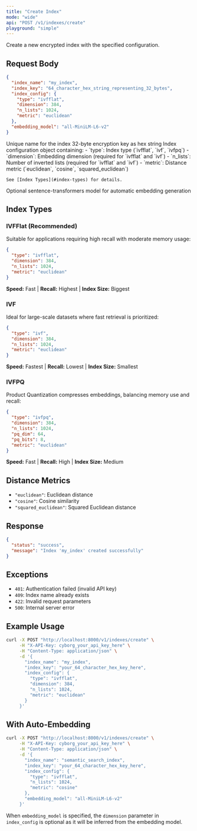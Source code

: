 ```yaml
---
title: "Create Index"
mode: "wide"
api: "POST /v1/indexes/create"
playground: "simple"
---
```


Create a new encrypted index with the specified configuration.

## Request Body

```json
{
  "index_name": "my_index",
  "index_key": "64_character_hex_string_representing_32_bytes",
  "index_config": {
    "type": "ivfflat",
    "dimension": 384,
    "n_lists": 1024,
    "metric": "euclidean"
  },
  "embedding_model": "all-MiniLM-L6-v2"
}
```

<Expandable title="parameters">
  <ParamField body="index_name" type="string" required="true">
    Unique name for the index
  </ParamField>
  <ParamField body="index_key" type="string" required="true">
    32-byte encryption key as hex string
  </ParamField>
  <ParamField body="index_config" type="object" required="true">
    Index configuration object containing:
    - `type`: Index type (`ivfflat`, `ivf`, `ivfpq`)
    - `dimension`: Embedding dimension (required for `ivfflat` and `ivf`)
    - `n_lists`: Number of inverted lists (required for `ivfflat` and `ivf`)
    - `metric`: Distance metric (`euclidean`, `cosine`, `squared_euclidean`)
    
    See [Index Types](#index-types) for details.
  </ParamField>
  <ParamField body="embedding_model" type="string">
    Optional sentence-transformers model for automatic embedding generation
  </ParamField>
</Expandable>

## Index Types

### IVFFlat (Recommended)

Suitable for applications requiring high recall with moderate memory usage:

```json
{
  "type": "ivfflat",
  "dimension": 384,
  "n_lists": 1024,
  "metric": "euclidean"
}
```

**Speed:** Fast | **Recall:** Highest | **Index Size:** Biggest

### IVF

Ideal for large-scale datasets where fast retrieval is prioritized:

```json
{
  "type": "ivf",
  "dimension": 384,
  "n_lists": 1024,
  "metric": "euclidean"
}
```

**Speed:** Fastest | **Recall:** Lowest | **Index Size:** Smallest

### IVFPQ

Product Quantization compresses embeddings, balancing memory use and recall:

```json
{
  "type": "ivfpq",
  "dimension": 384,
  "n_lists": 1024,
  "pq_dim": 64,
  "pq_bits": 8,
  "metric": "euclidean"
}
```

**Speed:** Fast | **Recall:** High | **Index Size:** Medium

## Distance Metrics

- `"euclidean"`: Euclidean distance
- `"cosine"`: Cosine similarity  
- `"squared_euclidean"`: Squared Euclidean distance

## Response

```json
{
  "status": "success",
  "message": "Index 'my_index' created successfully"
}
```

## Exceptions

- `401`: Authentication failed (invalid API key)
- `409`: Index name already exists
- `422`: Invalid request parameters
- `500`: Internal server error

## Example Usage

```bash
curl -X POST "http://localhost:8000/v1/indexes/create" \
     -H "X-API-Key: cyborg_your_api_key_here" \
     -H "Content-Type: application/json" \
     -d '{
       "index_name": "my_index",
       "index_key": "your_64_character_hex_key_here",
       "index_config": {
         "type": "ivfflat",
         "dimension": 384,
         "n_lists": 1024,
         "metric": "euclidean"
       }
     }'
```

## With Auto-Embedding

```bash
curl -X POST "http://localhost:8000/v1/indexes/create" \
     -H "X-API-Key: cyborg_your_api_key_here" \
     -H "Content-Type: application/json" \
     -d '{
       "index_name": "semantic_search_index",
       "index_key": "your_64_character_hex_key_here",
       "index_config": {
         "type": "ivfflat",
         "n_lists": 1024,
         "metric": "cosine"
       },
       "embedding_model": "all-MiniLM-L6-v2"
     }'
```

<Note>When `embedding_model` is specified, the `dimension` parameter in `index_config` is optional as it will be inferred from the embedding model.</Note>